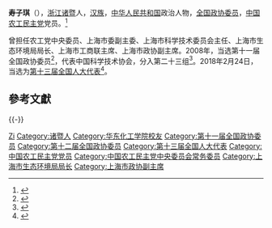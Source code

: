 '''寿子琪'''（{{bd|1963年|6月|}}），[[浙江|浙江]][[诸暨|诸暨]]人，[[汉族|汉族]]，[[中华人民共和国|中华人民共和国]]政治人物，[[全国政协委员|全国政协委员]]，[[中国农工民主党|中国农工民主党]]党员。<ref>{{Cite web|title=上海任免花蓓、徐毅松、于秀芬、黄冲、马坚泓、陈学军等职务_中国经济网——国家经济门户|url=http://district.ce.cn/newarea/sddy/201811/22/t20181122_30845468_2.shtml|accessdate=2019-09-19|work=district.ce.cn}}</ref>

曾担任农工党中央委员、上海市委副主委、上海市科学技术委员会主任、上海市生态环境局局长、上海市工商联主席、上海市政协副主席。2008年，当选第十一届全国政协委员<ref>{{cite news|title=第十一届全国政协委员名单|url=http://www.indaa.com.cn/zt/2009qglh/zxzs/200903/t20090303_127573.html|accessdate=2013-04-09|newspaper=新华社北京1月25日电 中国人民政治协商会议第十一届全国委员会委员名单(共2237人，2008年1月25日政协第十届全国委员会常务委员会第二十次会议通过)|date=2008年1月25日|deadurl=yes|archiveurl=https://web.archive.org/web/20130928014403/http://www.indaa.com.cn/zt/2009qglh/zxzs/200903/t20090303_127573.html|archivedate=2013年9月28日|df=}}</ref>，代表中国科学技术协会，分入第二十三组<ref>{{cite news|title=全国政协信息-寿子琪|url=http://www.cppcc.gov.cn/CMS/wylibary/showJcwyxtInfoWylibary.action?tabJcwyxt.guid=11W0007660&wytype=wjwy|accessdate=2013-04-11|newspaper=全国政协委员会|archive-date=2016-03-04|archive-url=https://web.archive.org/web/20160304111042/http://www.cppcc.gov.cn/CMS/wylibary/showJcwyxtInfoWylibary.action?tabJcwyxt.guid=11W0007660&wytype=wjwy|dead-url=no}}</ref>。2018年2月24日，当选为[[第十三届全国人大代表|第十三届全国人大代表]]<ref>{{Cite web|title=（受权发布）中华人民共和国第十三届全国人民代表大会代表名单-中新网|url=http://www.chinanews.com/gn/2018/02-25/8453959.shtml|accessdate=2021-02-13|work=中新网|archive-date=2018-02-27|archive-url=https://web.archive.org/web/20180227031724/http://www.chinanews.com/gn/2018/02-25/8453959.shtml|dead-url=no}}</ref>。

== 參考文獻 ==
{{reflist}}

{{clear}}
{{-}}
{{s-start}}
{{s-gov|prc}}
{{s-new}}
{{s-title|[[上海市生态环境局|上海市生态环境局]]局长|2018年11月－2020年6月}}
{{s-after|[[程鹏_(1966年)|程鹏]]}}
{{s-end}}
{{上海市领导人}}
{{中国农工民主党第十五届中央委员会}}
{{中国农工民主党第十六届中央委员会}}
{{Authority control}}

{{DEFAULTSORT:Shou寿}}
[[Category:壽姓|Zi]]
[[Category:诸暨人|Category:诸暨人]]
[[Category:华东化工学院校友|Category:华东化工学院校友]]
[[Category:第十一届全国政协委员|Category:第十一届全国政协委员]]
[[Category:第十二届全国政协委员|Category:第十二届全国政协委员]]
[[Category:第十三届全国人大代表|Category:第十三届全国人大代表]]
[[Category:中国农工民主党党员|Category:中国农工民主党党员]]
[[Category:中国农工民主党中央委员会常务委员|Category:中国农工民主党中央委员会常务委员]]
[[Category:上海市生态环境局局长|Category:上海市生态环境局局长]]
[[Category:上海市政协副主席|Category:上海市政协副主席]]


{{中国政治人物小作品}}